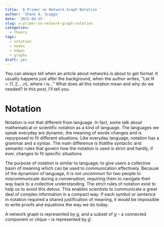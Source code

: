 ```yaml
---
title: 'A Primer on Network Graph Notation '
author: 'Shane A. Scaggs'
date: '2022-04-15'
slug: a-primer-on-network-graph-notation
categories:
  - theory
tags:
  - notation
  - nodes
  - edges
  - graphs
draft: yes
---
```


You can always tell when an article about networks is about to get formal. It usually happens just after the background, when the author writes, "Let $N = \{1,2,...n\}$, where $i$ is..." What does all this notation mean and why do we needed? In this post, I'll tell you. 

# Notation 

Notation is not that different from language. In fact, some talk about mathematical or scientific notation as a kind of language. The languages we speak everyday are dynamic; the meaning of words changes and is repurposed to fit different situations. Like everyday language, notation has a grammar and a syntax. The main difference is thatthe syntactic and semantic rules that govern how the notation is used is strict and hardly, if ever, changes to fit specific situations. 

The purpose of notation is similar to language; to give users a collective basin of meaning which can be used to communication effectively. Because of the dynamism of language, it is not uncommon for two people to miscommunicate during a conversation, requiring them to navigate their way back to a collective understanding. The strict rules of notation exist to help us to avoid this detour. This enables scientists to communicate a great deal of complex information in a compact way. If each symbol or sentence in notation required a shared justification of meaning, it would be impossible to write proofs and equations the way we do today. 


A network graph is represented by $g$, and a subset of $g$ -- a connected component or clique -- is represented by $g'$. 